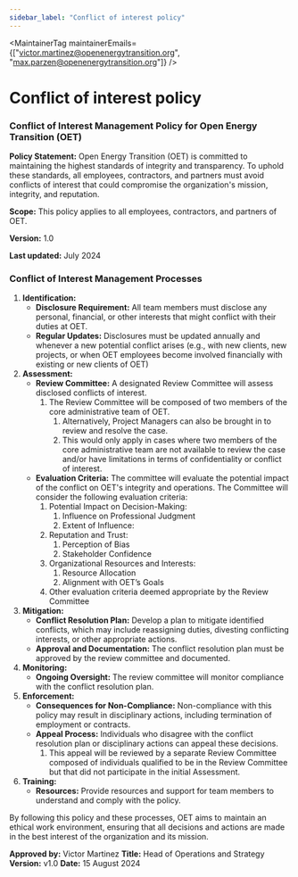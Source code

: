 ```yaml
---
sidebar_label: "Conflict of interest policy"
---
```



<MaintainerTag maintainerEmails={["victor.martinez@openenergytransition.org", "max.parzen@openenergytransition.org"]} />

# Conflict of interest policy

<ControlledDocBanner />

### **Conflict of Interest Management Policy for Open Energy Transition (OET)**

**Policy Statement:** Open Energy Transition (OET) is committed to maintaining the highest standards of integrity and transparency. To uphold these standards, all employees, contractors, and partners must avoid conflicts of interest that could compromise the organization's mission, integrity, and reputation.

**Scope:** This policy applies to all employees, contractors, and partners of OET.

**Version:** 1.0

**Last updated:** July 2024

### **Conflict of Interest Management Processes**

1. **Identification:**
    - **Disclosure Requirement:** All team members must disclose any personal, financial, or other interests that might conflict with their duties at OET.
    - **Regular Updates:** Disclosures must be updated annually and whenever a new potential conflict arises (e.g., with new clients, new projects, or when OET employees become involved financially with existing or new clients of OET)
2. **Assessment:**
    - **Review Committee:** A designated Review Committee will assess disclosed conflicts of interest.
        1. The Review Committee will be composed of two members of the core administrative team of OET.
            1. Alternatively, Project Managers can also be brought in to review and resolve the case.
            2. This would only apply in cases where two members of the core administrative team are not available to review the case and/or have limitations in terms of confidentiality or conflict of interest.
    - **Evaluation Criteria:** The committee will evaluate the potential impact of the conflict on OET's integrity and operations. The Committee will consider the following evaluation criteria:
        1. Potential Impact on Decision-Making:
            1. Influence on Professional Judgment
            2. Extent of Influence:
        2. Reputation and Trust:
            1. Perception of Bias
            2. Stakeholder Confidence
        3. Organizational Resources and Interests:
            1. Resource Allocation
            2. Alignment with OET’s Goals
        4. Other evaluation criteria deemed appropriate by the Review Committee
3. **Mitigation:**
    - **Conflict Resolution Plan:** Develop a plan to mitigate identified conflicts, which may include reassigning duties, divesting conflicting interests, or other appropriate actions.
    - **Approval and Documentation:** The conflict resolution plan must be approved by the review committee and documented.
4. **Monitoring:**
    - **Ongoing Oversight:** The review committee will monitor compliance with the conflict resolution plan.
5. **Enforcement:**
    - **Consequences for Non-Compliance:** Non-compliance with this policy may result in disciplinary actions, including termination of employment or contracts.
    - **Appeal Process:** Individuals who disagree with the conflict resolution plan or disciplinary actions can appeal these decisions.
        1. This appeal will be reviewed by a separate Review Committee composed of individuals qualified to be in the Review Committee but that did not participate in the initial Assessment.
6. **Training:**
    - **Resources:** Provide resources and support for team members to understand and comply with the policy.

By following this policy and these processes, OET aims to maintain an ethical work environment, ensuring that all decisions and actions are made in the best interest of the organization and its mission.

**Approved by:** Victor Martinez
**Title:** Head of Operations and Strategy
**Version:** v1.0
**Date:** 15 August 2024
